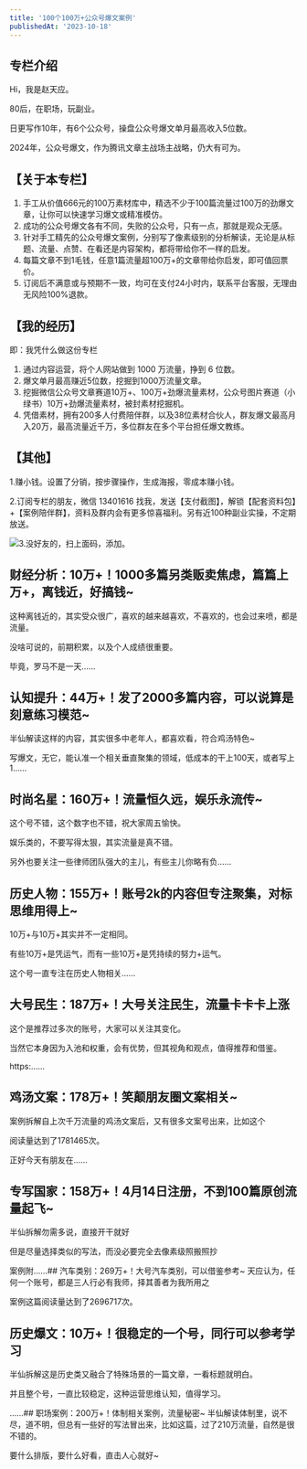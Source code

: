 ```yaml
---
title: '100个100万+公众号爆文案例'
publishedAt: '2023-10-18'
---
```


## 专栏介绍

Hi，我是赵天应。

80后，在职场，玩副业。

日更写作10年，有6个公众号，操盘公众号爆文单月最高收入5位数。

2024年，公众号爆文，作为腾讯文章主战场主战略，仍大有可为。

【关于本专栏】
-------

1. 手工从价值666元的100万素材库中，精选不少于100篇流量过100万的劲爆文章，让你可以快速学习爆文或精准模仿。
2. 成功的公众号爆文各有不同，失败的公众号，只有一点，那就是观众无感。
3. 针对手工精先的公众号爆文案例，分别写了像素级别的分析解读，无论是从标题、流量、点赞、在看还是内容架构，都将带给你不一样的启发。
4. 每篇文章不到1毛钱，任意1篇流量超100万+的文章带给你启发，即可值回票价。
5. 订阅后不满意或与预期不一致，均可在支付24小时内，联系平台客服，无理由无风险100%退款。

【我的经历】
------

即：我凭什么做这份专栏

1. 通过内容运营，将个人网站做到 1000 万流量，挣到 6 位数。
2. 爆文单月最高赚近5位数，挖掘到1000万流量文章。
3. 挖掘微信公众号文章赛道10万+、100万+劲爆流量素材，公众号图片赛道（小绿书）10万+劲爆流量素材，被封素材挖掘机。
4. 凭借素材，拥有200多人付费陪伴群，以及38位素材合伙人，群友爆文最高月入20万，最高流量近千万，多位群友在多个平台担任爆文教练。

【其他】
----

1.赚小钱。设置了分销，按步骤操作，生成海报，零成本赚小钱。

2.订阅专栏的朋友，微信 13401616 找我，发送【支付截图】，解锁【配套资料包】+【案例陪伴群】，资料及群内会有更多惊喜福利。另有近100种副业实操，不定期放送。

![](https://static.xiaobot.net/file/2024-01-18/8959/a317cb012c39db0596da89756924fe38.jpeg)3.没好友的，扫上面码，添加。



## 财经分析：10万+！1000多篇另类贩卖焦虑，篇篇上万+，离钱近，好搞钱~
这种离钱近的，其实受众很广，喜欢的越来越喜欢，不喜欢的，也会过来喷，都是流量。

没啥可说的，前期积累，以及个人成绩很重要。

毕竟，罗马不是一天......

## 认知提升：44万+！发了2000多篇内容，可以说算是刻意练习模范~
半仙解读这样的内容，其实很多中老年人，都喜欢看，符合鸡汤特色~

写爆文，无它，能认准一个相关垂直聚集的领域，低成本的干上100天，或者写上1......

## 时尚名星：160万+！流量恒久远，娱乐永流传~
这个号不错，这个数字也不错，祝大家周五愉快。

娱乐类的，不要写得太狠，其实流量是真不错。

另外也要关注一些律师团队强大的主儿，有些主儿你略有负......

## 历史人物：155万+！账号2k的内容但专注聚集，对标思维用得上~
10万+与10万+其实并不一定相同。

有些10万+是凭运气，而有一些10万+是凭持续的努力+运气。

这个号一直专注在历史人物相关......

## 大号民生：187万+！大号关注民生，流量卡卡卡上涨
这个是推荐过多次的账号，大家可以关注其变化。

当然它本身因为入池和权重，会有优势，但其视角和观点，值得推荐和借鉴。

https:......

## 鸡汤文案：178万+！笑颠朋友圈文案相关~
案例拆解自上次千万流量的鸡汤文案后，又有很多文案号出来，比如这个

阅读量达到了1781465次。

正好今天有朋友在......

## 专写国家：158万+！4月14日注册，不到100篇原创流量起飞~
半仙拆解勿需多说，直接开干就好

但是尽量选择类似的写法，而没必要完全去像素级照搬照抄

案例附......## 汽车类别：269万+！大号汽车类别，可以借鉴参考~
天应认为，任何一个账号，都是三人行必有我师，择其善者为我所用之

案例这篇阅读量达到了2696717次。

## 历史爆文：10万+！很稳定的一个号，同行可以参考学习
半仙拆解这是历史类又融合了特殊场景的一篇文章，一看标题就明白。

并且整个号，一直比较稳定，这种运营思维认知，值得学习。

......## 职场案例：200万+！体制相关案例，流量秘密~
半仙解读体制里，说不尽，道不明，但总有一些好的写法冒出来，比如这篇，过了210万流量，自然是很不错的。

要什么排版，要什么好看，直击人心就好~

